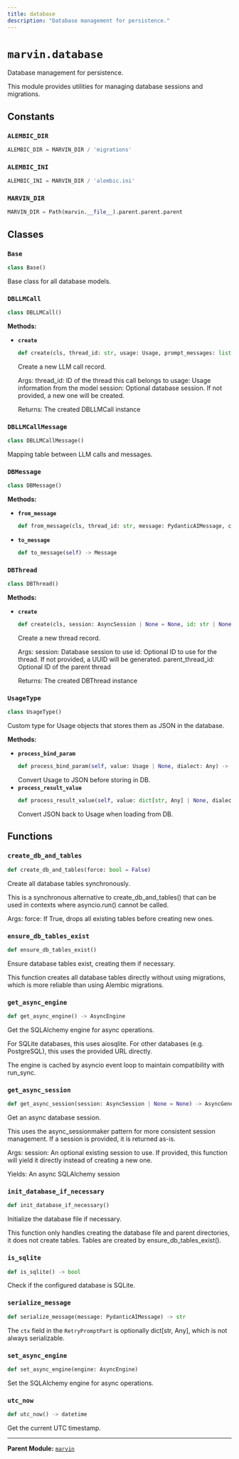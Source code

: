 ```yaml
---
title: database
description: "Database management for persistence."
---
```


# `marvin.database`
Database management for persistence.

This module provides utilities for managing database sessions and migrations.

## Constants

### `ALEMBIC_DIR`
```python
ALEMBIC_DIR = MARVIN_DIR / 'migrations'
```

### `ALEMBIC_INI`
```python
ALEMBIC_INI = MARVIN_DIR / 'alembic.ini'
```

### `MARVIN_DIR`
```python
MARVIN_DIR = Path(marvin.__file__).parent.parent.parent
```

## Classes

### `Base`
```python
class Base()
```
Base class for all database models.

### `DBLLMCall`
```python
class DBLLMCall()
```

**Methods:**

- **`create`**
  ```python
  def create(cls, thread_id: str, usage: Usage, prompt_messages: list[DBMessage | Message] | None = None, completion_messages: list[DBMessage | Message] | None = None, session: AsyncSession | None = None) -> DBLLMCall
  ```
  Create a new LLM call record.
  
  Args:
      thread_id: ID of the thread this call belongs to
      usage: Usage information from the model
      session: Optional database session. If not provided, a new one will be created.
  
  Returns:
      The created DBLLMCall instance

### `DBLLMCallMessage`
```python
class DBLLMCallMessage()
```
Mapping table between LLM calls and messages.

### `DBMessage`
```python
class DBMessage()
```

**Methods:**

- **`from_message`**
  ```python
  def from_message(cls, thread_id: str, message: PydanticAIMessage, created_at: datetime | None = None) -> DBMessage
  ```
- **`to_message`**
  ```python
  def to_message(self) -> Message
  ```

### `DBThread`
```python
class DBThread()
```

**Methods:**

- **`create`**
  ```python
  def create(cls, session: AsyncSession | None = None, id: str | None = None, parent_thread_id: str | None = None) -> DBThread
  ```
  Create a new thread record.
  
  Args:
      session: Database session to use
      id: Optional ID to use for the thread. If not provided, a UUID will be generated.
      parent_thread_id: Optional ID of the parent thread
  
  Returns:
      The created DBThread instance

### `UsageType`
```python
class UsageType()
```
Custom type for Usage objects that stores them as JSON in the database.

**Methods:**

- **`process_bind_param`**
  ```python
  def process_bind_param(self, value: Usage | None, dialect: Any) -> dict[str, Any] | None
  ```
  Convert Usage to JSON before storing in DB.
- **`process_result_value`**
  ```python
  def process_result_value(self, value: dict[str, Any] | None, dialect: Any) -> Usage | None
  ```
  Convert JSON back to Usage when loading from DB.

## Functions

### `create_db_and_tables`
```python
def create_db_and_tables(force: bool = False)
```
Create all database tables synchronously.

This is a synchronous alternative to create_db_and_tables() that can be used
in contexts where asyncio.run() cannot be called.

Args:
    force: If True, drops all existing tables before creating new ones.

### `ensure_db_tables_exist`
```python
def ensure_db_tables_exist()
```
Ensure database tables exist, creating them if necessary.

This function creates all database tables directly without using migrations,
which is more reliable than using Alembic migrations.

### `get_async_engine`
```python
def get_async_engine() -> AsyncEngine
```
Get the SQLAlchemy engine for async operations.

For SQLite databases, this uses aiosqlite.
For other databases (e.g. PostgreSQL), this uses the provided URL directly.

The engine is cached by asyncio event loop to maintain compatibility with run_sync.

### `get_async_session`
```python
def get_async_session(session: AsyncSession | None = None) -> AsyncGenerator[AsyncSession, None]
```
Get an async database session.

This uses the async_sessionmaker pattern for more consistent session management.
If a session is provided, it is returned as-is.

Args:
    session: An optional existing session to use. If provided, this function
        will yield it directly instead of creating a new one.

Yields:
    An async SQLAlchemy session

### `init_database_if_necessary`
```python
def init_database_if_necessary()
```
Initialize the database file if necessary.

This function only handles creating the database file and parent directories,
it does not create tables. Tables are created by ensure_db_tables_exist().

### `is_sqlite`
```python
def is_sqlite() -> bool
```
Check if the configured database is SQLite.

### `serialize_message`
```python
def serialize_message(message: PydanticAIMessage) -> str
```
The `ctx` field in the `RetryPromptPart` is optionally dict[str, Any], which is not always serializable.

### `set_async_engine`
```python
def set_async_engine(engine: AsyncEngine)
```
Set the SQLAlchemy engine for async operations.

### `utc_now`
```python
def utc_now() -> datetime
```
Get the current UTC timestamp.

---

**Parent Module:** [`marvin`](marvin)
